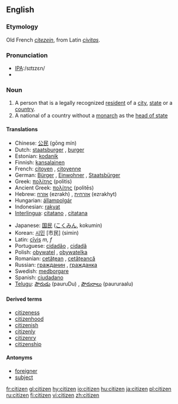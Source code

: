 ==English==

===Etymology===
Old French ''[[citezein]]'', from Latin ''[[civitas]]''.

===Pronunciation===
*[[w:International Phonetic Alphabet|IPA]]:/sɪtɪzɛn/
*{{audio|en-us-citizen.ogg|Audio (US)}}

===Noun===
{{en-noun}}

# A person that is a legally recognized [[resident]] of a [[city]], [[state]] or a [[country]].
# A national of a country without a [[monarch]] as the [[head of state]]

====Translations====
{{trans-top}}
*Chinese: [[公民]] (gōng mín)
*Dutch: [[staatsburger]] {{m}}, [[burger]] {{m}}
*Estonian: [[kodanik]]
*Finnish: [[kansalainen]]
*French: [[citoyen]] {{m}}, [[citoyenne]] {{f}}
*German: [[Bürger]] {{m}}, [[Einwohner]] {{m}}, [[Staatsbürger]] {{m}}
*Greek: [[πολίτης]] (politis) {{m}}
*Ancient Greek: [[πολίτης]] (politēs) {{m}}
*Hebrew: [[אזרח]] (ezrakh) {{m}}, [[אזרחית]] (ezrakhyt) {{f}}
*Hungarian: [[állampolgár]]
*Indonesian: [[rakyat]]
*[[Interlingua]]: [[citatano]] {{m}}, [[citatana]] {{f}}
{{trans-mid}}
*Japanese: [[国民]] ([[こくみん]], kokumin)
*Korean: [[시민]] [市民] (simin)
*Latin: [[civis|cīvis]] ''m, f''
*Portuguese: [[cidadão]] {{m}}, [[cidadã]] {{f}}
*Polish: [[obywatel]] {{m}}, [[obywatelka]] {{f}}
*Romanian: [[cetăţean]] {{m}}, [[cetăţeancă]] {{f}}
*Russian: [[гражданин]] {{m}}, [[гражданка]] {{f}}
*Swedish: [[medborgare]]
*Spanish: [[ciudadano]] {{m}}
*[[Telugu]]: [[పౌరుడు]] (pauruDu) {{m}}, [[పౌరురాలు]] (paururaalu) {{f}}
{{trans-bottom}}

====Derived terms====
* [[citizeness]]
* [[citizenhood]]
* [[citizenish]]
* [[citizenly]]
* [[citizenry]]
* [[citizenship]]

====Antonyms====
* [[foreigner]]
* [[subject]]

[[fr:citizen]]
[[gl:citizen]]
[[hy:citizen]]
[[io:citizen]]
[[hu:citizen]]
[[ja:citizen]]
[[pl:citizen]]
[[ru:citizen]]
[[fi:citizen]]
[[vi:citizen]]
[[zh:citizen]]
